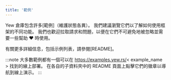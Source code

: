 ```yaml
---
title: '範例'
---
```


Yew 倉庫包含許多[範例]（維護狀態各異）。
我們建議瀏覽它們以了解如何使用框架的不同功能。
我們也歡迎拉取請求和問題，以便在它們不可避免地被忽略並需要一些幫助 ♥️ 時使用。

有關更多詳細信息，包括示例列表，請參閱[README]。

:::note
大多數範例都有一個可以在 https://examples.yew.rs/< example_name > 找到的線上部署。
在各自的子資料夾中的 README 頁面上點擊它們的徽章以導航到線上演示。
:::

[範例清單]: https://github.com/yewstack/yew/tree/master/examples
[範例文件 README]: https://github.com/yewstack/yew/tree/master/examples#yew-examples
